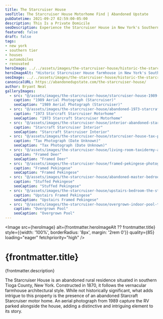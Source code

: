 ```yaml
---
title: The Starcruiser House
seoTitle: The Starcruiser House Motorhome Find | Abandoned Upstate
pubDatetime: 2021-09-27 02:59:00-05:00
description: This Is a Private Domicile
seoDescription: Experience the Starcruiser House in New York's Southern Tier, a farmhouse hiding a 1973 Starcraft motorhome, indoor pool, and eclectic taxidermy.
featured: false
draft: false
tags:
- new york
- southern tier
- houses
- automobiles
- renovated
heroImage: ../../assets/images/the-starcruiser-house/historic-the-starcruiser-house.jpg
heroImageAlt: "Historic Starcruiser House farmhouse in New York's Southern Tier"
seoImage: ../../assets/images/the-starcruiser-house/historic-the-starcruiser-house.jpg
canonicalURL: https://abandonedupstate.com/the-starcruiser-house/
author: Bryant Neal
galleryImages:
  - src: "@/assets/images/the-starcruiser-house/starcruiser-house-1989-photo.jpg"
    caption: "1989 Aerial Photograph (Starcruiser)"
    seoCaption: "1989 Aerial Photograph (Starcruiser)"
  - src: "@/assets/images/the-starcruiser-house/abandoned-1973-starcraft-starcruiser-motorhome.jpg"
    caption: "1973 Starcraft Starcruiser Motorhome"
    seoCaption: "1973 Starcraft Starcruiser Motorhome"
  - src: "@/assets/images/the-starcruiser-house/interior-abandoned-starcraft-rv.jpg"
    caption: "Starcraft Starcruiser Interior"
    seoCaption: "Starcraft Starcruiser Interior"
  - src: "@/assets/images/the-starcruiser-house/starcruiser-house-tax-photo.jpg"
    caption: "Tax Photograph (Date Unknown)"
    seoCaption: "Tax Photograph (Date Unknown)"
  - src: "@/assets/images/the-starcruiser-house/living-room-taxidermy-abandoned-house.jpg"
    caption: "Framed Deer"
    seoCaption: "Framed Deer"
  - src: "@/assets/images/the-starcruiser-house/framed-pekingese-photographs-staircase.jpg"
    caption: "Framed Pekingese"
    seoCaption: "Framed Pekingese"
  - src: "@/assets/images/the-starcruiser-house/abandoned-master-bedroom-stuffed-dog.jpg"
    caption: "Stuffed Pekingese"
    seoCaption: "Stuffed Pekingese"
  - src: "@/assets/images/the-starcruiser-house/upstairs-bedroom-the-starcruiser-house.jpg"
    caption: "Upstairs Framed Pekingese"
    seoCaption: "Upstairs Framed Pekingese"
  - src: "@/assets/images/the-starcruiser-house/overgrown-indoor-pool-tioga-county.jpg"
    caption: "Overgrown Pool"
    seoCaption: "Overgrown Pool"
---
```














<Image 
  src={heroImage} 
  alt={frontmatter.heroImageAlt ?? frontmatter.title}
  style={{width: '100%', borderRadius: '8px', margin: '2rem 0'}}
  quality={85}
  loading="eager"
  fetchpriority="high"
/>

# {frontmatter.title}
<p className="post-tagline" style={{ color: "#b9975c" }}>{frontmatter.description}</p>

The Starcruiser House is an abandoned rural residence situated in southern Tioga County, New York. Constructed in 1870, it follows the vernacular farmhouse architectural style. While not historically significant, what adds intrigue to this property is the presence of an abandoned Starcraft Starcruiser motor home. An aerial photograph from 1989 capture the RV parked alongside the house, adding a distinctive and intriguing element to its story.


<GalleryLightbox galleryId="the-starcruiser-house" images={frontmatter.galleryImages} />
